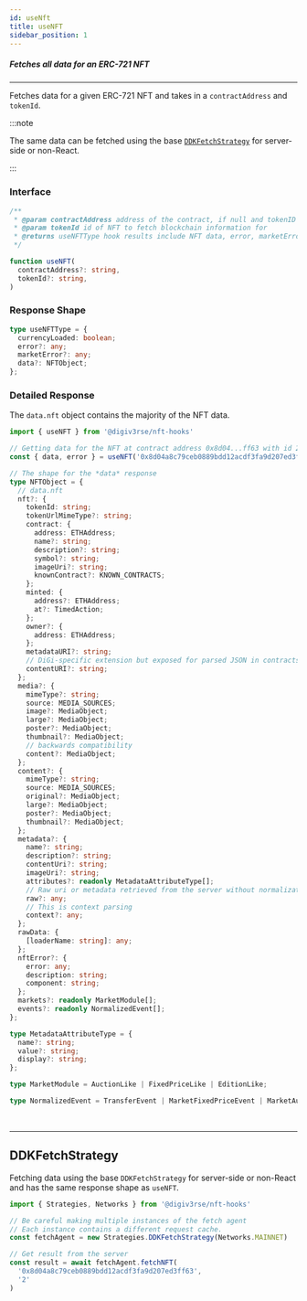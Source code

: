 ```yaml
---
id: useNft
title: useNFT
sidebar_position: 1
---
```


##### Fetches all data for an ERC-721 NFT

---

Fetches data for a given ERC-721 NFT and takes in a `contractAddress` and `tokenId`.

:::note

The same data can be fetched using the base [`DDKFetchStrategy`](./useNft#ddkfetchstrategy) for server-side or non-React.

:::

### Interface 

```typescript
/**
 * @param contractAddress address of the contract, if null and tokenID is passed in, a NFT is assumed
 * @param tokenId id of NFT to fetch blockchain information for
 * @returns useNFTType hook results include NFT data, error, marketError and currencyLoaded.
 */

function useNFT(
  contractAddress?: string,
  tokenId?: string,
)
```

### Response Shape

```typescript
type useNFTType = {
  currencyLoaded: boolean;
  error?: any;
  marketError?: any;
  data?: NFTObject;
};
```

### Detailed Response

The `data.nft` object contains the majority of the NFT data.

```ts
import { useNFT } from '@digiv3rse/nft-hooks'

// Getting data for the NFT at contract address 0x8d04...ff63 with id 2
const { data, error } = useNFT('0x8d04a8c79ceb0889bdd12acdf3fa9d207ed3ff63', '2')

// The shape for the *data* response
type NFTObject = {
  // data.nft
  nft?: {
    tokenId: string;
    tokenUrlMimeType?: string;
    contract: {
      address: ETHAddress;
      name?: string;
      description?: string;
      symbol?: string;
      imageUri?: string;
      knownContract?: KNOWN_CONTRACTS;
    };
    minted: {
      address?: ETHAddress;
      at?: TimedAction;
    };
    owner?: {
      address: ETHAddress;
    };
    metadataURI?: string;
    // DiGi-specific extension but exposed for parsed JSON in contracts
    contentURI?: string;
  };
  media?: {
    mimeType?: string;
    source: MEDIA_SOURCES;
    image?: MediaObject;
    large?: MediaObject;
    poster?: MediaObject;
    thumbnail?: MediaObject;
    // backwards compatibility
    content?: MediaObject;
  };
  content?: {
    mimeType?: string;
    source: MEDIA_SOURCES;
    original?: MediaObject;
    large?: MediaObject;
    poster?: MediaObject;
    thumbnail?: MediaObject;
  };
  metadata?: {
    name?: string;
    description?: string;
    contentUri?: string;
    imageUri?: string;
    attributes?: readonly MetadataAttributeType[];
    // Raw uri or metadata retrieved from the server without normalization
    raw?: any;
    // This is context parsing
    context?: any;
  };
  rawData: {
    [loaderName: string]: any;
  };
  nftError?: {
    error: any;
    description: string;
    component: string;
  };
  markets?: readonly MarketModule[];
  events?: readonly NormalizedEvent[];
};

type MetadataAttributeType = {
  name?: string;
  value?: string;
  display?: string;
};

type MarketModule = AuctionLike | FixedPriceLike | EditionLike;

type NormalizedEvent = TransferEvent | MarketFixedPriceEvent | MarketAuctionEvent;
```

<br/>

---

## DDKFetchStrategy

Fetching data using the base `DDKFetchStrategy` for server-side or non-React and has the same response shape as `useNFT`.

```ts
import { Strategies, Networks } from '@digiv3rse/nft-hooks'

// Be careful making multiple instances of the fetch agent
// Each instance contains a different request cache.
const fetchAgent = new Strategies.DDKFetchStrategy(Networks.MAINNET)

// Get result from the server
const result = await fetchAgent.fetchNFT(
  '0x8d04a8c79ceb0889bdd12acdf3fa9d207ed3ff63',
  '2'
)
```

<br/>

